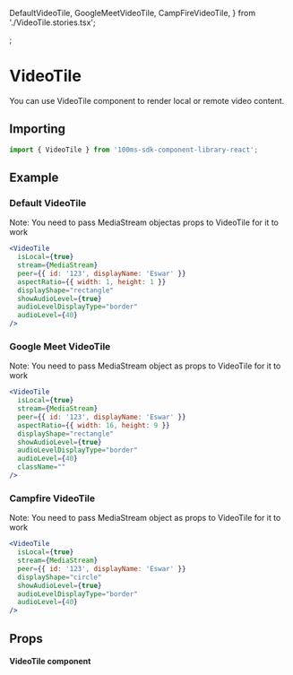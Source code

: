   DefaultVideoTile,
  GoogleMeetVideoTile,
  CampFireVideoTile,
} from './VideoTile.stories.tsx';

<Meta title="Design System|CreditCard" component={VideoTile} />;

# VideoTile

You can use VideoTile component to render local or remote video content.

## Importing

```javascript
import { VideoTile } from '100ms-sdk-component-library-react';
```

## Example

### Default VideoTile

<Canvas>
  <DefaultVideoTile
    videoSource="camera"
    peer={{ id: '123', displayName: 'Eswar' }}
    {...DefaultVideoTile.args}
  />
</Canvas>

Note: You need to pass MediaStream objectas props to VideoTile for it to work

```jsx
<VideoTile
  isLocal={true}
  stream={MediaStream}
  peer={{ id: '123', displayName: 'Eswar' }}
  aspectRatio={{ width: 1, height: 1 }}
  displayShape="rectangle"
  showAudioLevel={true}
  audioLevelDisplayType="border"
  audioLevel={40}
/>
```

### Google Meet VideoTile

<Canvas>
  <GoogleMeetVideoTile
    videoSource="camera"
    peer={{ id: '123', displayName: 'Eswar' }}
    {...GoogleMeetVideoTile.args}
  />
</Canvas>

Note: You need to pass MediaStream object as props to VideoTile for it to work

```jsx
<VideoTile
  isLocal={true}
  stream={MediaStream}
  peer={{ id: '123', displayName: 'Eswar' }}
  aspectRatio={{ width: 16, height: 9 }}
  displayShape="rectangle"
  showAudioLevel={true}
  audioLevelDisplayType="border"
  audioLevel={40}
  className=""
/>
```

### Campfire VideoTile

<Canvas>
  <AroundVideoTile
    videoSource="camera"
    peer={{ id: '123', displayName: 'Eswar' }}
    {...AroundVideoTile.args}
  />
</Canvas>

Note: You need to pass MediaStream object as props to VideoTile for it to work

```jsx
<VideoTile
  isLocal={true}
  stream={MediaStream}
  peer={{ id: '123', displayName: 'Eswar' }}
  displayShape="circle"
  showAudioLevel={true}
  audioLevelDisplayType="border"
  audioLevel={40}
/>
```

## Props

#### VideoTile component

<Props of={VideoTile} />
